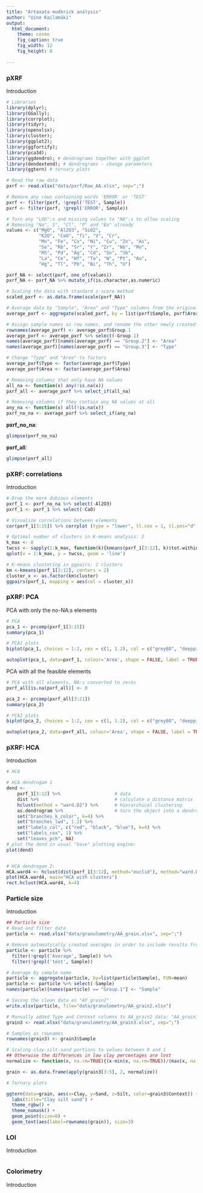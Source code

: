 ---
title: "Artaxata mudbrick analysis"
author: "Uine Kailamäki"
output:
  html_document:
    theme: cosmo
    fig_caption: true
    fig_width: 12
    fig_height: 8 
    
---




### pXRF

Introduction

```{r}
# Libraries
library(dplyr); 
library(GGally); 
library(corrplot); 
library(tidyr); 
library(openxlsx); 
library(cluster); 
library(ggplot2); 
library(ggfortify); 
library(pca3d);
library(ggdendro); # dendrograms together with ggplot
library(dendextend); # dendrograms - change parameters
library(ggtern) # ternary plots

# Read the raw data
pxrf <- read.xlsx("data/pxrf/Raw_AA.xlsx", sep=";")

# Remove any rows containing words 'ERROR' or 'TEST'
pxrf <- filter(pxrf, !grepl('TEST', Sample))
pxrf <- filter(pxrf, !grepl('ERROR', Sample))

# Turn any "LOD":s and missing values to "NA":s to allow scaling
# Removing "Na", S", "Cl", "P" and "Ba" already
values <- c("MgO", "Al2O3", "SiO2", 
            "K2O", "CaO", "Ti", "V", "Cr", 
            "Mn", "Fe", "Co", "Ni", "Cu", "Zn", "As", 
            "Se", "Rb", "Sr", "Y", "Zr", "Nb", "Mo", 
            "Rh", "Pd", "Ag", "Cd", "Sn", "Sb", 
            "La", "Ce", "Hf", "Ta", "W", "Pt", "Au", 
            "Hg", "Tl", "Pb", "Bi", "Th", "U")

pxrf_NA <- select(pxrf, one_of(values))
pxrf_NA <- pxrf_NA %>% mutate_if(is.character,as.numeric)

# Scaling the data with standard z-score method
scaled_pxrf <- as.data.frame(scale(pxrf_NA))

# Average data by "Sample", "Area" and "Type" columns from the original dataset
average_pxrf <- aggregate(scaled_pxrf, by = list(pxrf$Sample, pxrf$Area, pxrf$Type), FUN = mean)

# Assign sample names as row names, and rename the other newly created columns back to "Type" and "Area" for clarity
rownames(average_pxrf) <- average_pxrf$Group.1
average_pxrf <- average_pxrf %>% select(-Group.1)
names(average_pxrf)[names(average_pxrf) == "Group.2"] <- "Area"
names(average_pxrf)[names(average_pxrf) == "Group.3"] <- "Type"

# Change "Type" and "Area" to factors
average_pxrf$Type <- factor(average_pxrf$Type)
average_pxrf$Area <- factor(average_pxrf$Area)

# Removing columns that only have NA values
all_na <- function(x) any(!is.na(x))
pxrf_all <- average_pxrf %>% select_if(all_na)

# Removing columns if they contain any NA values at all
any_na <- function(x) all(!is.na(x))
pxrf_no_na <- average_pxrf %>% select_if(any_na)
```

**pxrf_no_na**: \

```{r}
glimpse(pxrf_no_na)
```

**pxrf_all**: \

```{r}
glimpse(pxrf_all)
```

### pXRF: correlations

Introduction

```{r}
# Drop the more dubious elements
pxrf_1 <- pxrf_no_na %>% select(-Al2O3)
pxrf_1 <- pxrf_1 %>% select(-CaO)

# Visualize correlations between elements
cor(pxrf_1[3:15]) %>% corrplot (type = "lower", tl.cex = 1, tl.pos="d", cl.pos="r")

# Optimal number of clusters in K-means analysis: 2
k_max <- 8
twcss <- sapply(1:k_max, function(k){kmeans(pxrf_1[3:12], k)$tot.withinss})
qplot(x = 1:k_max, y = twcss, geom = 'line')

# K-means clustering in ggpairs: 2 clusters
km <-kmeans(pxrf_1[3:12], centers = 2)
cluster_x <- as.factor(km$cluster)
ggpairs(pxrf_1, mapping = aes(col = cluster_x))
```

### pXRF: PCA

PCA with only the no-NA:s elements

```{r}
# PCA
pca_1 <- prcomp(pxrf_1[3:15])
summary(pca_1)

# PCA1 plots
biplot(pca_1, choices = 1:2, cex = c(1, 1.2), col = c("grey80", "deeppink2"), main = "PCA limited elements")

autoplot(pca_1, data=pxrf_1, colour='Area', shape = FALSE, label = TRUE,  main = "PCA grouped by area")

```
 
PCA with all the feasible elements

```{r}
# PCA with all elements, NA:s converted to zeros
pxrf_all[is.na(pxrf_all)] <- 0

pca_2 <- prcomp(pxrf_all[3:21])
summary(pca_2)

# PCA2 plots
biplot(pca_2, choices = 1:2, cex = c(1, 1.2), col = c("grey80", "deeppink2"), main = "PCA more elements")

autoplot(pca_2, data=pxrf_all, colour='Area', shape = FALSE, label = TRUE,  main = "PCA more elements grouped by area")


```

### pXRF: HCA

Introduction

```{r}
# HCA

# HCA dendrogam 1
dend <- 
    pxrf_1[3:12] %>%                    # data
    dist %>%                            # calculate a distance matrix
    hclust(method = "ward.D2") %>%      # hierarchical clustering 
    as.dendrogram %>%                   # turn the object into a dendrogram
    set("branches_k_color", k=4) %>% 
    set("branches_lwd", 1.2) %>%
    set("labels_col", c("red", "black", "blue"), k=4) %>%    
    set("labels_cex", 1) %>% 
    set("leaves_pch", NA) 
# plot the dend in usual "base" plotting engine:
plot(dend)


# HCA dendrogam 2: 
HCA.ward4 <- hclust(dist(pxrf_1[3:12], method="euclid"), method="ward.D2")
plot(HCA.ward4, main="HCA with clusters")
rect.hclust(HCA.ward4, k=4)

```

### Particle size

Introduction

```{r}

## Particle size
# Read and filter data
particle <- read.xlsx("data/granulometry/AA_grain.xlsx", sep=";")

# Remove automatically created averages in order to include results from multiple runs for the same sample
particle <- particle %>% 
  filter(!grepl('Average', Sample)) %>% 
  filter(!grepl('test', Sample))

# Average by sample name
particle <- aggregate(particle, by=list(particle$Sample), FUN=mean)
particle <- particle %>% select(-Sample)
names(particle)[names(particle) == "Group.1"] <- "Sample"

# Saving the clean data as "AY_grain2"
write.xlsx(particle, file="data/granulometry/AA_grain2.xlsx")

# Manually added Type and Context columns to AA_grain2 data: "AA_grain3"
grain3 <- read.xlsx("data/granulometry/AA_grain3.xlsx", sep=";")

# Samples as rownames
rownames(grain3) <- grain3$Sample 

# Scaling clay-silt-sand portions to values between 0 and 1
## Otherwise the differences in low clay percentages are lost
normalize <- function(x, na.rm=TRUE){(x-min(x, na.rm=TRUE))/(max(x, na.rm=TRUE)-min(x, na.rm=TRUE))}

grain <- as.data.frame(apply(grain3[3:5], 2, normalize))

# Ternary plots

ggtern(data=grain, aes(x=Clay, y=Sand, z=Silt, color=grain3$Context)) +
  labs(title="Clay silt sand") +
  theme_rgbw() +
  theme_nomask() +
  geom_point(size=0) +
  geom_text(aes(label=rownames(grain)), size=3)


```

### LOI

Introduction

```{r}

```

### Colorimetry

Introduction

```{r}

```

